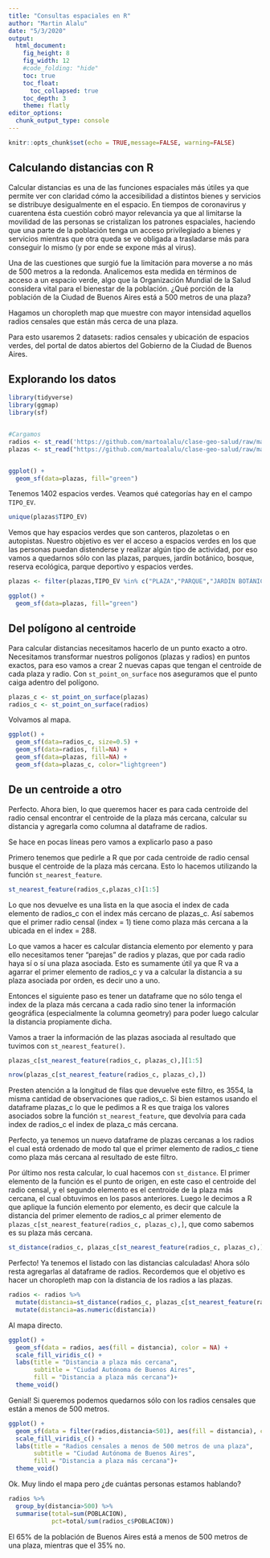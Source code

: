 ---
title: "Consultas espaciales en R"
author: "Martin Alalu"
date: "5/3/2020"
output: 
  html_document:
    fig_height: 8
    fig_width: 12
    #code_folding: "hide"
    toc: true
    toc_float:
      toc_collapsed: true
    toc_depth: 3
    theme: flatly
editor_options: 
  chunk_output_type: console
---

```{r setup, include=FALSE}
knitr::opts_chunk$set(echo = TRUE,message=FALSE, warning=FALSE)
```


## Calculando distancias con R

Calcular distancias es una de las funciones espaciales más útiles ya que permite ver con claridad cómo la accesibilidad a distintos bienes y servicios se distribuye desigualmente en el espacio. En tiempos de coronavirus y cuarentena ésta cuestión cobró mayor relevancia ya que al limitarse la movilidad de las personas se cristalizan los patrones espaciales, haciendo que una parte de la población tenga un acceso privilegiado a bienes y servicios mientras que otra queda se ve obligada a trasladarse más para conseguir lo mismo (y por ende se expone más al virus).

Una de las cuestiones que surgió fue la limitación para moverse a no más de 500 metros a la redonda. Analicemos esta medida en términos de acceso a un espacio verde, algo que la Organización Mundial de la Salud considera vital para el bienestar de la población. ¿Qué porción de la población de la Ciudad de Buenos Aires está a 500 metros de una plaza?

Hagamos un choropleth map que muestre con mayor intensidad aquellos radios censales que están más cerca de una plaza.

Para esto usaremos 2 datasets: radios censales y ubicación de espacios verdes, del portal de datos abiertos del Gobierno de la Ciudad de Buenos Aires.


## Explorando los datos
```{r datos, echo=TRUE, message=FALSE}

library(tidyverse)
library(ggmap)
library(sf)


#Cargamos
radios <- st_read('https://github.com/martoalalu/clase-geo-salud/raw/master/data/caba_radios.geojson')
plazas <- st_read("https://github.com/martoalalu/clase-geo-salud/raw/master/data/espacios-verdes-catastrales.geojson")


ggplot() +
  geom_sf(data=plazas, fill="green")
```

Tenemos 1402 espacios verdes. Veamos qué categorías hay en el campo `TIPO_EV`.

```{r, echo=TRUE, message=FALSE}
unique(plazas$TIPO_EV)
```

Vemos que hay espacios verdes que son canteros, plazoletas o en autopistas. Nuestro objetivo es ver el acceso a espacios verdes en los que las personas puedan distenderse y realizar algún tipo de actividad, por eso vamos a quedarnos sólo con las plazas, parques, jardín botánico, bosque, reserva ecológica, parque deportivo y espacios verdes.

```{r, echo=TRUE, message=FALSE}
plazas <- filter(plazas,TIPO_EV %in% c("PLAZA","PARQUE","JARDÍN BOTÁNICO","BOSQUE","RESERVA ECOLÓGICA","ESPACIO VERDE","PARQUE DEPORTIVO", "ESPACIO PÚBLICO"))

ggplot() +
  geom_sf(data=plazas, fill="green")
```

## Del polígono al centroide

Para calcular distancias necesitamos hacerlo de un punto exacto a otro. Necesitamos transformar nuestros polígonos (plazas y radios) en puntos exactos, para eso vamos a crear 2 nuevas capas que tengan el centroide de cada plaza y radio. Con `st_point_on_surface` nos aseguramos que el punto caiga adentro del polígono.

```{r, echo=TRUE, message=FALSE}
plazas_c <- st_point_on_surface(plazas)
radios_c <- st_point_on_surface(radios)
```

Volvamos al mapa.


```{r, echo=TRUE, message=FALSE}
ggplot() +
  geom_sf(data=radios_c, size=0.5) +
  geom_sf(data=radios, fill=NA) +
  geom_sf(data=plazas, fill=NA) +
  geom_sf(data=plazas_c, color="lightgreen")
```

## De un centroide a otro

Perfecto. Ahora bien, lo que queremos hacer es para cada centroide del radio censal encontrar el centroide de la plaza más cercana, calcular su distancia y agregarla como columna al dataframe de radios.

Se hace en pocas líneas pero vamos a explicarlo paso a paso

Primero tenemos que pedirle a R que por cada centroide de radio censal busque el centroide de la plaza más cercana. Esto lo hacemos utilizando la función `st_nearest_feature`.

```{r, echo=TRUE, message=FALSE}
st_nearest_feature(radios_c,plazas_c)[1:5]
```

Lo que nos devuelve es una lista en la que asocia el index de cada elemento de radios_c con el index más cercano de plazas_c. Así sabemos que el primer radio censal (index = 1) tiene como plaza más cercana a la ubicada en el index = 288.

Lo que vamos a hacer es calcular distancia elemento por elemento y para ello necesitamos tener "parejas" de radios y plazas, que por cada radio haya sí o sí una plaza asociada. 
Esto es sumamente útil ya que R va a agarrar el primer elemento de radios_c y va a calcular la distancia a su plaza asociada por orden, es decir uno a uno.

Entonces el siguiente paso es tener un dataframe que no sólo tenga el index de la plaza más cercana a cada radio sino tener la información geográfica (especialmente la columna geometry) para poder luego calcular la distancia propiamente dicha.

Vamos a traer la información de las plazas asociada al resultado que tuvimos con `st_nearest_feature()`.

```{r, echo=TRUE, message=FALSE}
plazas_c[st_nearest_feature(radios_c, plazas_c),][1:5]

nrow(plazas_c[st_nearest_feature(radios_c, plazas_c),])
```

Presten atención a la longitud de filas que devuelve este filtro, es 3554, la misma cantidad de observaciones que radios_c. Si bien estamos usando el dataframe plazas_c lo que le pedimos a R es que traiga los valores asociados sobre la función `st_nearest_feature`, que devolvía para cada index de radios_c el index de plaza_c más cercana.

Perfecto, ya tenemos un nuevo dataframe de plazas cercanas a los radios el cual está ordenado de modo tal que el primer elemento de radios_c tiene como plaza más cercana al resultado de este filtro.

Por último nos resta calcular, lo cual hacemos con `st_distance`.
El primer elemento de la función es el punto de origen, en este caso el centroide del radio censal, y el segundo elemento es el centroide de la plaza más cercana, el cual obtuvimos en los pasos anteriores. Luego le decimos a R que aplique la función elemento por elemento, es decir que calcule la distancia del primer elemento de radios_c al primer elemento de `plazas_c[st_nearest_feature(radios_c, plazas_c),]`, que como sabemos es su plaza más cercana.

```{r, echo=TRUE, message=FALSE}
st_distance(radios_c, plazas_c[st_nearest_feature(radios_c, plazas_c),], by_element = TRUE)[1:2]
```

Perfecto! Ya tenemos el listado con las distancias calculadas! Ahora sólo resta agregarlas al dataframe de radios. Recordemos que el objetivo es hacer un choropleth map con la distancia de los radios a las plazas.

```{r, echo=TRUE, message=FALSE}
radios <- radios %>% 
  mutate(distancia=st_distance(radios_c, plazas_c[st_nearest_feature(radios_c, plazas_c),], by_element = TRUE)) %>% 
  mutate(distancia=as.numeric(distancia))

```

Al mapa directo.

```{r, echo=TRUE, message=FALSE}
ggplot() + 
  geom_sf(data = radios, aes(fill = distancia), color = NA) +
  scale_fill_viridis_c() +
  labs(title = "Distancia a plaza más cercana",
       subtitle = "Ciudad Autónoma de Buenos Aires",
       fill = "Distancia a plaza más cercana")+
  theme_void()
```

Genial!
Si queremos podemos quedarnos sólo con los radios censales que están a menos de 500 metros.

```{r, echo=TRUE, message=FALSE}
ggplot() + 
  geom_sf(data = filter(radios,distancia<501), aes(fill = distancia), color = NA) +
  scale_fill_viridis_c() +
  labs(title = "Radios censales a menos de 500 metros de una plaza",
       subtitle = "Ciudad Autónoma de Buenos Aires",
       fill = "Distancia a plaza más cercana")+
  theme_void()
```

Ok. Muy lindo el mapa pero ¿de cuántas personas estamos hablando?

```{r, echo=TRUE, message=FALSE}
radios %>% 
  group_by(distancia>500) %>% 
  summarise(total=sum(POBLACION),
            pct=total/sum(radios_c$POBLACION))
```

El 65% de la población de Buenos Aires está a menos de 500 metros de una plaza, mientras que el 35% no.
